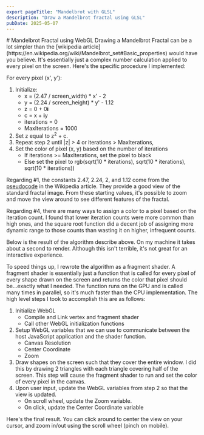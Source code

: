 ```yaml
---
export pageTitle: "Mandelbrot with GLSL"
description: "Draw a Mandelbrot fractal using GLSL"
pubDate: 2025-05-07
---
```




<Layout>
<div class="blog-post">
# Mandelbrot Fractal using WebGL
Drawing a Mandelbrot Fractal can be a lot simpler than the [wikipedia article](https://en.wikipedia.org/wiki/Mandelbrot_set#Basic_properties)
would have you believe. It's essentially just a complex number calculation applied to every pixel on 
the screen. Here's the specific procedure I implemented:

For every pixel (x', y'):
1. Initialize:
    - x = (2.47 / screen_width) * x' - 2
    - y = (2.24 / screen_height) * y' - 1.12
    - z = 0 + 0**i**
    - c = x + **i**y
    - iterations = 0
    - MaxIterations = 1000
2. Set z equal to z<sup>2</sup> + c. 
3. Repeat step 2 until  |z| > 4 or iterations > MaxIterations, 
4. Set the color of pixel (x, y) based on the number of iterations
    - If iterations >= MaxIterations, set the pixel to black
    - Else set the pixel to rgb(sqrt(10 * iterations), sqrt(10 * iterations), sqrt(10 * iterations))

Regarding #1, the constants 2.47, 2.24, 2, and 1.12 come from the [pseudocode](https://en.wikipedia.org/wiki/Mandelbrot_set#Computer_drawings)
in the Wikipedia article. They provide a good view of the standard fractal image. From these starting values,
it's possible to zoom and move the view around to see different features of the fractal. 

Regarding #4, there are many ways to assign a color to a pixel based on the iteration count. I found that
lower iteration counts were more common than high ones, and the square root function did a decent job of 
assigning more dynamic range to those counts than wasting it on higher, infrequent counts. 

Below is the result of the algorithm describe above. On my machine it takes about a second to render. 
Although this isn't terrible, it's not great for an interactive experience. 
<MandelbrotDemo client:load/>

To speed things up, I rewrote the algorithm as a fragment shader. A fragment shader is essentially just a 
function that is called for every pixel of every shape drawn on the screen and returns the color 
that pixel should be...exactly what I needed. 
The function runs on the GPU and is called many times in parallel, so it's much faster than the CPU 
implementation. The high level steps I took to accomplish this are as follows: 

1. Initialize WebGL
    - Compile and Link vertex and fragment shader 
    - Call other WebGL initialization functions
2. Setup WebGL variables that we can use to communicate between the host JavaScript application and the 
shader function. 
    - Canvas Resolution
    - Center Coordinate
    - Zoom
3. Draw shapes on the screen such that they cover the entire window. I did this by drawing 2 triangles with
each triangle covering half of the screen. This step will cause the fragment shader to run and set the color
of every pixel in the canvas. 
4. Upon user input, update the WebGL variables from step 2 so that the view is updated. 
    - On scroll wheel, update the Zoom variable. 
    - On click, update the Center Coordinate variable

Here's the final result. You can click around to center the view on your cursor, and zoom in/out using 
the scroll wheel (pinch on mobile).
<MandelbrotShaderDemo client:load/>


</div>
</Layout>